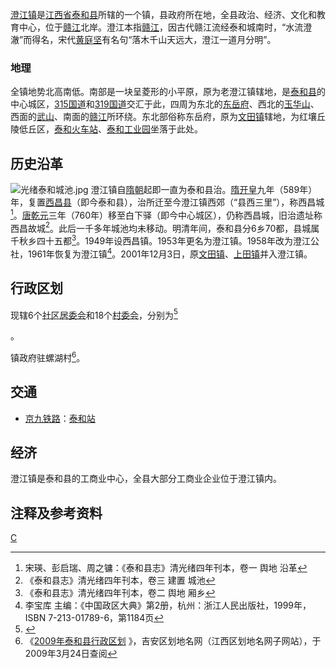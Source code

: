 {{中国乡级行政区
| 行政区全称 = 澄江镇
| 景观照片文件名 =
| 景观照片描述 =
| 上级行政区 = [[江西省|江西省]][[泰和县|泰和县]]
| 行政区类别 = [[镇|镇]]
| 行政区划代码 = 360826100
| 地理坐标 = {{coord|26.790|N|114.895|E|display=inline,title|scale:30000_region:CN}}
| 总面积 = 158.5平方公里
| 户籍人口 = 11.2万人<ref name="undefined">[http://218.64.81.28/jxth/bmgkxx/cjz/gkxx/bjzfbmjs/200808/t20080817_12589.htm 澄江镇2008年概况]{{dead link|date=2018年3月 |bot=InternetArchiveBot |fix-attempted=yes }}，泰和县政府信息公开平台，于2009年5月16日查阅</ref>
| 户籍人口年份 = 2008年
| 常住人口 =
| 常住人口年份 =
| 人口密度 =
| 行政区划 = 6[[居委会|居委会]]、18[[村委会|村委会]]
| 官方网站 =
| 政府驻地 =
| 邮政编码 = 343700
| 毗邻行政区 = 东：[[沿溪镇_(泰和县)|沿溪镇]]；南：[[塘洲镇|塘洲镇]]；西：[[马市镇_(泰和县)|马市镇]]；西北：[[南溪乡_(泰和县)|南溪乡]]
| 位置图文件名 = Taihe Chengjiang Weizhi.svg
| 位置图描述 = 澄江镇在泰和县的位置
}}
[[澄江镇|澄江镇]]是[[江西省|江西省]][[泰和县|泰和县]]所辖的一个镇，县政府所在地，全县政治、经济、文化和教育中心，位于[[赣江|赣江]]北岸。澄江本指[[赣江|赣江]]，因古代赣江流经泰和城南时，“水流澄澈”而得名，宋代[[黄庭坚|黄庭坚]]有名句“落木千山天远大，澄江一道月分明”。

=== 地理 ===
全镇地势北高南低。南部是一块呈菱形的小平原，原为老澄江镇辖地，是[[泰和县|泰和县]]的中心城区，[[315国道|315国道]]和[[319国道|319国道]]交汇于此，四周为东北的[[东岳府|东岳府]]、西北的[[玉华山|玉华山]]、西面的[[武山|武山]]、南面的[[赣江|赣江]]所环绕。东北部俗称东岳府，原为[[文田镇|文田镇]]辖地，为红壤丘陵低丘区，[[泰和火车站|泰和火车站]]、[[泰和工业园|泰和工业园]]坐落于此处。

== 历史沿革 ==
[[File:光绪泰和城池.jpg|thumb]]
澄江镇自[[隋朝|隋朝]]起即一直为泰和县治。[[隋朝|隋]][[开皇|开皇]]九年（589年）年，复置[[西昌县|西昌县]]（即今泰和县），治所迁至今澄江镇西郊（“县西三里”），称西昌城<ref>宋瑛、彭启瑞、周之镛：《泰和县志》清光绪四年刊本，卷一 舆地 沿革</ref>。[[唐朝|唐]][[乾元_(唐肅宗)|乾元]]三年（760年）移至白下驿（即今中心城区），仍称西昌城，旧治遗址称西昌故城<ref>《泰和县志》清光绪四年刊本，卷三 建置 城池</ref>。此后一千多年城池均未移动。明清年间，泰和县分6乡70都，县城属千秋乡四十五都<ref>《泰和县志》清光绪四年刊本，卷二 舆地 厢乡</ref>。1949年设西昌镇。1953年更名为澄江镇。1958年改为澄江公社，1961年恢复为澄江镇<ref>李宝库 主编：《中国政区大典》第2册，杭州：浙江人民出版社，1999年，ISBN 7-213-01789-6，第1184页</ref>。2001年12月3日，原[[文田镇|文田镇]]、[[上田镇|上田镇]]并入澄江镇。

== 行政区划 ==

现辖6个[[社区居委会|社区居委会]]和18个[[村委会|村委会]]，分别为<ref>{{PRC admin/ref sgc|36/08/26/100/000}}</ref>

{{PRC admin/children|36/08/26/100/000}}。

镇政府驻螺湖村<ref>《[http://www.jxqhdm.com/index-ja.aspx 2009年泰和县行政区划] {{webarchive|url=https://web.archive.org/web/20091025153207/http://www.jxqhdm.com/index-ja.aspx |date=2009-10-25 }}》，吉安区划地名网（江西区划地名网子网站），于2009年3月24日查阅</ref>。

== 交通 ==
* {{rint|cn|rail}}[[京九铁路|京九铁路]]：[[泰和站|泰和站]]

== 经济 ==
澄江镇是泰和县的工商业中心，全县大部分工商业企业位于澄江镇内。

== 注释及参考资料 ==
{{reflist}}

{{泰和县行政区划}}

[[Category:泰和县行政区划|C]]
{{PRC admin/navcat|36/08/26/100/000}}
